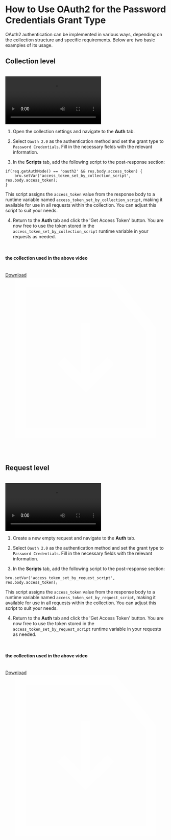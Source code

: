# How to Use OAuth2 for the Password Credentials Grant Type

OAuth2 authentication can be implemented in various ways, depending on the collection structure and specific requirements. Below are two basic examples of its usage.

## Collection level

<br />

<video controls className="mt-10">
  <source
    src="/screenrecordings/oauth2/password-credentials-collection-level.mp4"
    type="video/mp4"
  />
  Your browser does not support the video tag.
</video>

<br />

1. Open the collection settings and navigate to the **Auth** tab.

2. Select `Oauth 2.0` as the authentication method and set the grant type to `Password Credentials`. Fill in the necessary fields with the relevant information.

3. In the **Scripts** tab, add the following script to the post-response section:

```javascript"
if(req.getAuthMode() == 'oauth2' && res.body.access_token) {
    bru.setVar('access_token_set_by_collection_script', res.body.access_token);
}
```

This script assigns the `access_token` value from the response body to a runtime variable named `access_token_set_by_collection_script`, making it available for use in all requests within the collection. You can adjust this script to suit your needs.

4. Return to the **Auth** tab and click the 'Get Access Token' button. You are now free to use the token stored in the `access_token_set_by_collection_script` runtime variable in your requests as needed.

<br />

#### the collection used in the above video

<br />

<a href="/files/oauth2/password-credentials-collection-level.json" download="oauth2-password-credentials-collection-level.json" className="mt-2">
  <div className="hover:underline w-fit border border-slate-500 rounded-md py-1 px-2 flex flex-row justify-center items-center gap-2">
    <div className="mt-1 w-fit">Download</div>
    <svg
        width={20}
        height={20}
        viewBox="0 0 32 32"
        xmlns="http://www.w3.org/2000/svg"
    >
        <g fill="none" fillRule="evenodd">
        <path d="M0 0h32v32H0z" />
        <path
            d="M22.01 0 30 10.018V32H2V0zm-.964 2H4v28h24V10.718zM17 9l-.001 10.085 3.269-3.267 1.414 1.414-5.657 5.657-.025-.025-.025.025-5.657-5.657 1.414-1.414L15 19.084V9z"
            fill="#fff5"
            fillRule="nonzero"
        />
        </g>
    </svg>
  </div>
</a>

<br />
<br />
<br />

## Request level

<br />

<video controls className="mt-10">
  <source
    src="/screenrecordings/oauth2/password-credentials-request-level.mp4"
    type="video/mp4"
  />
  Your browser does not support the video tag.
</video>

<br />

1. Create a new empty request and navigate to the **Auth** tab.

2. Select `Oauth 2.0` as the authentication method and set the grant type to `Password Credentials`. Fill in the necessary fields with the relevant information.

3. In the **Scripts** tab, add the following script to the post-response section:

```javascript"
bru.setVar('access_token_set_by_request_script', res.body.access_token);
```

This script assigns the `access_token` value from the response body to a runtime variable named `access_token_set_by_request_script`, making it available for use in all requests within the collection. You can adjust this script to suit your needs.

4. Return to the **Auth** tab and click the 'Get Access Token' button. You are now free to use the token stored in the `access_token_set_by_request_script` runtime variable in your requests as needed.

<br />

#### the collection used in the above video

<br />

<a href="/files/oauth2/password-credentials-request-level.json" download="oauth2-password-credentials-request-level.json" className="mt-2">
  <div className="hover:underline w-fit border border-slate-500 rounded-md py-1 px-2 flex flex-row justify-center items-center gap-2">
    <div className="mt-1 w-fit">Download</div>
    <svg
        width={20}
        height={20}
        viewBox="0 0 32 32"
        xmlns="http://www.w3.org/2000/svg"
    >
        <g fill="none" fillRule="evenodd">
        <path d="M0 0h32v32H0z" />
        <path
            d="M22.01 0 30 10.018V32H2V0zm-.964 2H4v28h24V10.718zM17 9l-.001 10.085 3.269-3.267 1.414 1.414-5.657 5.657-.025-.025-.025.025-5.657-5.657 1.414-1.414L15 19.084V9z"
            fill="#fff5"
            fillRule="nonzero"
        />
        </g>
    </svg>
  </div>
</a>

<br />
<br />